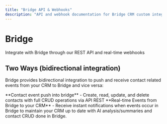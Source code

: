 ```yaml
---
title: "Bridge API & Webhooks"
description: "API and webhook documentation for Bridge CRM custom integration"
---
```


<div style={{ textAlign:"center",padding:"2rem 0" }}>
<h1 style={{ fontSize:"3rem",fontWeight:"bold",marginBottom:"1rem",background:"linear-gradient(135deg, #2563EB, #3B82F6)",WebkitBackgroundClip:"text",WebkitTextFillColor:"transparent" }}>
Bridge

</h1>

<p style={{ fontSize:"1.25rem",color:"#6B7280",maxWidth:"600px",margin:"0 auto" }}>
Integrate with Bridge through our REST API and real-time webhooks

</p>

</div>

## Two Ways (bidirectional integration)

Bridge provides bidirectional integration to push and receive contact related events from your CRM to Bridge and vice versa:

<CardGroup cols={2}>
  <Card
    title="REST API"
    icon="code"
    href="/api-reference/contacts/create-a-new-contact"
  >
    **Contact event push into bridge** - Create, read, update, and delete
    contacts with full CRUD operations via API REST
  </Card>
  <Card
    title="Webhooks"
    icon="webhook"
    href="/api-reference/webhooks/receive-bridge-event-notifications"
  >
    **Real-time Events from Bridge to your CRM** - Receive instant notifications
    when events occur in Bridge to maintain your CRM up to date with AI
    analysis/summaries and contact CRUD done in Bridge.
  </Card>
</CardGroup>
